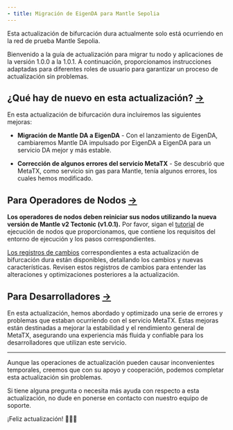 ```yaml
---
- title: Migración de EigenDA para Mantle Sepolia
---
```


<Info>
  Esta actualización de bifurcación dura actualmente solo está ocurriendo en la red de prueba Mantle Sepolia.
</Info>

Bienvenido a la guía de actualización para migrar tu nodo y aplicaciones de la versión 1.0.0 a la 1.0.1. A continuación, proporcionamos instrucciones adaptadas para diferentes roles de usuario para garantizar un proceso de actualización sin problemas.

## ¿Qué hay de nuevo en esta actualización? [→](https://docs-v2.mantle.xyz/intro/migration-guides-sepolia#whats-new-in-this-upgrade)

En esta actualización de bifurcación dura incluiremos las siguientes mejoras:

* **Migración de Mantle DA a EigenDA** - Con el lanzamiento de EigenDA, cambiaremos Mantle DA impulsado por EigenDA a EigenDA para un servicio DA mejor y más estable.

* **Corrección de algunos errores del servicio MetaTX** - Se descubrió que MetaTX, como servicio sin gas para Mantle, tenía algunos errores, los cuales hemos modificado.

## Para Operadores de Nodos [→](https://docs-v2.mantle.xyz/intro/migration-guides-sepolia#for-node-operators)

**Los operadores de nodos deben reiniciar sus nodos utilizando la nueva versión de Mantle v2 Tectonic (v1.0.1).** Por favor, sigan el [tutorial](/network/for-node-operators/deployment-guides/testnet-v1.1.0/deploying-a-sepolia-rollup-verifier-replica-node-from-docker) de ejecución de nodos que proporcionamos, que contiene los requisitos del entorno de ejecución y los pasos correspondientes.

[Los registros de cambios](/network/for-node-operators/network-updates/changelogs/mantle-v2-v1.0.2) correspondientes a esta actualización de bifurcación dura están disponibles, detallando los cambios y nuevas características. Revisen estos registros de cambios para entender las alteraciones y optimizaciones posteriores a la actualización.

## Para Desarrolladores [→](https://docs-v2.mantle.xyz/intro/migration-guides-sepolia#for-developers)

En esta actualización, hemos abordado y optimizado una serie de errores y problemas que estaban ocurriendo con el servicio MetaTX. Estas mejoras están destinadas a mejorar la estabilidad y el rendimiento general de MetaTX, asegurando una experiencia más fluida y confiable para los desarrolladores que utilizan este servicio.

***

Aunque las operaciones de actualización pueden causar inconvenientes temporales, creemos que con su apoyo y cooperación, podemos completar esta actualización sin problemas.

Si tiene alguna pregunta o necesita más ayuda con respecto a esta actualización, no dude en ponerse en contacto con nuestro equipo de soporte.

¡Feliz actualización! 🎉🎉🎉
